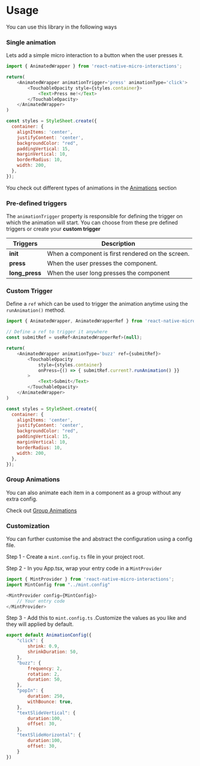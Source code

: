 # Usage
You can use this library in the following ways

### Single animation

Lets add a simple micro interaction to a button when the user presses it.

```js
import { AnimatedWrapper } from 'react-native-micro-interactions';

return(
    <AnimatedWrapper animationTrigger='press' animationType='click'>
        <TouchableOpacity style={styles.container}>
            <Text>Press me!</Text>
        </TouchableOpacity>
    </AnimatedWrapper>
)

const styles = StyleSheet.create({
  container: {
    alignItems: 'center',
    justifyContent: 'center',
    backgroundColor: "red",
    paddingVertical: 15,
    marginVertical: 10,
    borderRadius: 10,
    width: 200,
  },
});
```

You check out different types of animations in the [Animations](/Animations/buzz) section

### Pre-defined triggers

The ```animationTrigger``` property is responsible for defining the trigger on which the animation will start. You can choose from these pre defined triggers or create your **custom trigger**

| **Triggers**        | **Description**                                                                              |
|---------------------|----------------------------------------------------------------------------------------------|
| **init**  | When a component is first rendered on the screen.                                            |
| **press**| When the user presses the component.                                                        |
| **long_press**        | When the user long presses the component               |


### Custom Trigger

Define a ```ref``` which can be used to trigger the animation anytime using the ```runAnimation()``` method.

```js
import { AnimatedWrapper, AnimatedWrapperRef } from 'react-native-micro-interactions';

// Define a ref to trigger it anywhere
const submitRef = useRef<AnimatedWrapperRef>(null);

return(
    <AnimatedWrapper animationType='buzz' ref={submitRef}>
        <TouchableOpacity 
            style={styles.container} 
            onPress={() => { submitRef.current?.runAnimation() }}
        >
            <Text>Submit</Text>
        </TouchableOpacity>
    </AnimatedWrapper>
)

const styles = StyleSheet.create({
  container: {
    alignItems: 'center',
    justifyContent: 'center',
    backgroundColor: "red",
    paddingVertical: 15,
    marginVertical: 10,
    borderRadius: 10,
    width: 200,
  },
});
```

### Group Animations

You can also animate each item in a component as a group without any extra config.

Check out [Group Animations](/group_animations)

### Customization

You can further customise the and abstract the configuration using a config file.

Step 1 - Create a ```mint.config.ts``` file in your project root. 

Step 2 - In you App.tsx, wrap your entry code in a ```MintProvider```

```js
import { MintProvider } from 'react-native-micro-interactions';
import MintConfig from "../mint.config"

<MintProvider config={MintConfig}>
    // Your entry code
</MintProvider>
```

Step 3 - Add this to ```mint.config.ts``` .Customize the values as you like and they will applied by default.

```js
export default AnimationConfig({
    "click": {
        shrink: 0.9,
        shrinkDuration: 50,
    },
    "buzz": {
        frequency: 2,
        rotation: 2,
        duration: 50,
    },
    "popIn": {
        duration: 250,
        withBounce: true,
    },
    "textSlideVertical": {
        duration:100,
        offset: 30,
    },
    "textSlideHorizontal": {
        duration:100,
        offset: 30,
    }
})
```
